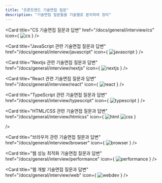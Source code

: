 ```yaml
---
title: "프론트엔드 기술면접 질문"
description: "기술면접 질문들을 기술별로 분리하여 정리"
---
```



<Cards className='mt-4'>

<Card
  title="CS 기술면접 질문과 답변"
  href="/docs/general/interview/cs"
  icon={
    <Image
      src="https://img.shields.io/badge/Computer%20Science-F09820?logo=c&logoColor=fff&style=flat-square"
      width={129}
      height={20}
      alt="cs"
    />
  }
/>

<Card
  title="JavaScript 관련 기술면접 질문과 답변"
  href="/docs/general/interview/javascript"
  icon={
    <Image
      src="https://img.shields.io/badge/JavaScript-F7DF1E?logo=JavaScript&logoColor=000&style=flat-square"
      width={85}
      height={20}
      alt="javascript"
    />
  }
/>

<Card
  title="Nextjs 관련 기술면접 질문과 답변"
  href="/docs/general/interview/nextjs"
  icon={
    <Image
      src="https://img.shields.io/badge/Next.js-black?logo=next.js&logoColor=white"
      width={67}
      height={20}
      alt="nextjs"
    />
  }
/>

<Card
  title="React 관련 기술면접 질문과 답변"
  href="/docs/general/interview/react"
  icon={
    <Image
      src="https://img.shields.io/badge/React-%2320232a.svg?logo=react&logoColor=%2361DAFB"
      width={59}
      height={20}
      alt="react"
    />
  }
/>

<Card
  title="TypeScript 관련 기술면접 질문과 답변"
  href="/docs/general/interview/typescript"
  icon={
    <Image
      src="https://img.shields.io/badge/TypeScript-3178C6?logo=typescript&logoColor=fff"
      width={87}
      height={20}
      alt="typescript"
    />
  }
/>

<Card
  title="HTML/CSS 관련 기술면접 질문과 답변"
  href="/docs/general/interview/htmlcss"
  icon={
    <span className="flex gap-1 h-[20px]">
      <Image
        src="https://img.shields.io/badge/HTML-%23E34F26.svg?logo=html5&logoColor=white"
        width={60}
        height={20}
        alt="html"
      />
      <Image
        src="https://img.shields.io/badge/CSS-639?logo=css&logoColor=fff"
        width={51}
        height={20}
        alt="css"
      />
    </span>
    }

/>

<Card
  title="브라우저 관련 기술면접 질문과 답변"
  href="/docs/general/interview/browser"
  icon={
    <Image
      src="https://img.shields.io/badge/Browser-FF6B35?logo=googlechrome&logoColor=fff&style=flat-square"
      width={74}
      height={20}
      alt="browser"
    />
  }
/>

<Card
  title="웹 성능 최적화 기술면접 질문과 답변"
  href="/docs/general/interview/performance"
  icon={
    <Image
      src="https://img.shields.io/badge/Performance-FF4081?logo=speedtest&logoColor=fff&style=flat-square"
      width={100}
      height={20}
      alt="performance"
    />
  }
/>

<Card
  title="웹 개발 기술면접 질문과 답변"
  href="/docs/general/interview/web"
  icon={
    <Image
      src="https://img.shields.io/badge/Web%20Dev-7D929E?logo=writedotas&logoColor=fff&style=flat-square"
      width={77}
      height={20}
      alt="webdev"
    />
  }
/>

</Cards>

